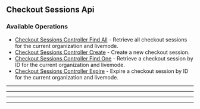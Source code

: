 
## Checkout Sessions Api

### Available Operations

* [Checkout Sessions Controller Find All](/checkout_sessions_api/checkout_sessions_controller_find_all) - Retrieve all checkout sessions for the current organization and livemode.
* [Checkout Sessions Controller Create](/checkout_sessions_api/checkout_sessions_controller_create) - Create a new checkout session.
* [Checkout Sessions Controller Find One](/checkout_sessions_api/checkout_sessions_controller_find_one) - Retrieve a checkout session by ID for the current organization and livemode.
* [Checkout Sessions Controller Expire](/checkout_sessions_api/checkout_sessions_controller_expire) - Expire a checkout session by ID for the current organization and livemode.

---
<CheckoutSessionsControllerFindAll />

---
<CheckoutSessionsControllerCreate />

---
<CheckoutSessionsControllerFindOne />

---
<CheckoutSessionsControllerExpire />
